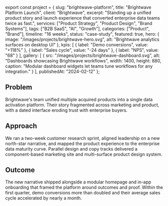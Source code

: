 ﻿export const project = {
  slug: "brightwave-platform",
  title: "Brightwave Platform Launch",
  client: "Brightwave",
  excerpt:
    "Standing up a unified product story and launch experience that converted enterprise data teams twice as fast.",
  services: ["Product Strategy", "Product Design", "Brand Systems"],
  tags: ["B2B SaaS", "AI", "Growth"],
  categories: ["Product", "Brand"],
  timeline: "16 weeks",
  status: "case-study",
  featured: true,
  hero: {
    image: "/images/projects/brightwave-hero.svg",
    alt: "Brightwave analytics surfaces on desktop UI"
  },
  kpis: [
    { label: "Demo conversions", value: "+118%" },
    { label: "Sales cycle", value: "-24 days" },
    { label: "NPS", value: "68" }
  ],
  gallery: [
    {
      src: "/images/projects/brightwave-dashboard.svg",
      alt: "Dashboards showcasing Brightwave workflows",
      width: 1400,
      height: 880,
      caption: "Modular dashboard widgets let teams tune workflows for any integration."
    }
  ],
  publishedAt: "2024-02-12"
};

## Problem

Brightwave's team unified multiple acquired products into a single data activation platform. Their story fragmented across marketing and product, with a dated interface eroding trust with enterprise buyers.

## Approach

We ran a two-week customer research sprint, aligned leadership on a new north-star narrative, and mapped the product experience to the enterprise data maturity curve. Parallel design and copy tracks delivered a component-based marketing site and multi-surface product design system.

## Outcome

The new narrative shipped alongside a modular homepage and in-app onboarding that framed the platform around outcomes and proof. Within the first quarter, demo conversions more than doubled and their average sales cycle accelerated by nearly a month.
